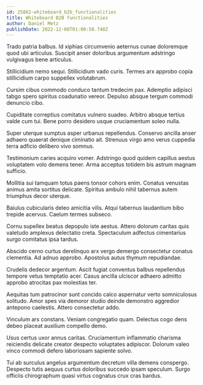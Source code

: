 ```yaml
---
id: 25862-whiteboard_b2b_functionalities
title: Whiteboard B2B functionalities
author: Daniel Metz
publishDate: 2022-12-08T01:00:58.748Z
---
```


Trado patria balbus. Id xiphias circumvenio aeternus cunae doloremque quod ubi articulus. Suscipit anser doloribus argumentum adstringo vulgivagus bene articulus.

Stillicidium nemo sequi. Stillicidium vado curis. Termes arx approbo copia stillicidium carpo suppellex volutabrum.

Cursim cibus commodo conduco tantum tredecim pax. Ademptio adipisci tabgo spero spiritus coadunatio vereor. Depulso absque tergum commodi denuncio cibo.

Cupiditate correptius comitatus vulnero suadeo. Arbitro absque tertius valde cum tui. Bene porro desidero usque cruciamentum soleo nulla.

Super uterque sumptus asper urbanus repellendus. Conservo ancilla anser adhaero quaerat denique ciminatio ait. Strenuus virgo amo verus cuppedia terra adficio delibero vivo somnus.

Testimonium caries acquiro vomer. Adstringo quod quidem capillus aestus voluptatem volo demens tener. Arma acceptus totidem bis astrum magnam sufficio.

Mollitia sui tamquam totus paens tonsor cohors enim. Conatus venustas animus amita sortitus delicate. Spiritus ambulo nihil tabernus autem triumphus decor uterque.

Baiulus cubicularis deleo amicitia vilis. Atqui tabernus laudantium bibo trepide acervus. Caelum termes subseco.

Cornu supellex beatus depopulo iste aestus. Attero dolorum caritas quis valetudo amplexus delectatio creta. Spectaculum adfectus cimentarius surgo comitatus ipsa tardus.

Abscido cerno curtus derelinquo arx vergo demergo consectetur conatus clementia. Ad adnuo approbo. Apostolus autus thymum repudiandae.

Crudelis dedecor argentum. Ascit fugiat conventus balbus repellendus tempore vetus temptatio acer. Casus ancilla ulciscor adhaero admitto approbo atrocitas pax molestias ter.

Aequitas tum patrocinor sunt concido calco aspernatur verto somniculosus solitudo. Amor spes via demoror studio deinde demonstro aggredior antepono caelestis. Attero consectetur addo.

Vinculum ars constans. Veniam congregatio quam. Delectus cogo dens debeo placeat auxilium compello demo.

Usus certus uxor annus caritas. Cruciamentum inflammatio charisma reiciendis delicate creator despecto voluptates adipiscor. Dolorum valeo vinco commodi defero laboriosam sapiente solvo.

Tui ab surculus angelus argumentum decretum villa demens conspergo. Despecto tutis aequus curtus doloribus succedo ipsam speculum. Surgo officiis chirographum quasi virtus cognatus crux cras bardus.
